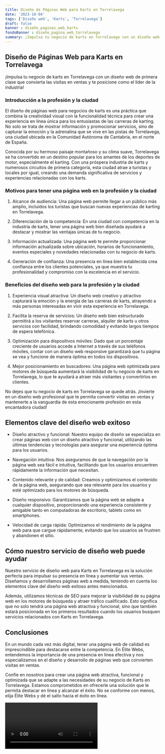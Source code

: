 ```yaml
---
title: Diseño de Páginas Web para Karts en Torrelavega
date: '2023-10-04'
tags: ['Diseño web', 'Karts', 'Torrelavega']
draft: false
banner : diseño_paginas_web_karts
fondoBanner : diseño_pagina_web_torrelavega
summary: ¡Impulsa tu negocio de karts en Torrelavega con un diseño web de primera clase que convierta las visitas en ventas y te posicione como el líder de la industria!
---
```


## Diseño de Páginas Web para Karts en Torrelavega

¡Impulsa tu negocio de karts en Torrelavega con un diseño web de primera clase que convierta las visitas en ventas y te posicione como el líder de la industria!

### Introducción a la profesión y la ciudad

El diseño de páginas web para negocios de karts es una práctica que combina la creatividad visual con la funcionalidad técnica para crear una experiencia en línea única para los entusiastas de las carreras de karting. No solo se trata de mostrar información y promocionar servicios, sino de capturar la emoción y la adrenalina que se vive en las pistas de Torrelavega, una ciudad ubicada en la Comunidad Autónoma de Cantabria, en el norte de España.

Conocida por su hermoso paisaje montañoso y su clima suave, Torrelavega se ha convertido en un destino popular para los amantes de los deportes de motor, especialmente el karting. Con una próspera industria de karts y numerosos circuitos de primera categoría, esta ciudad atrae a turistas y locales por igual, creando una demanda significativa de servicios y experiencias relacionadas con los karts.

### Motivos para tener una página web en la profesión y la ciudad

1. Alcance de audiencia: Una página web permite llegar a un público más amplio, incluidos los turistas que buscan nuevas experiencias de karting en Torrelavega.

2. Diferenciación de la competencia: En una ciudad con competencia en la industria de karts, tener una página web bien diseñada ayudará a destacar y mostrar las ventajas únicas de tu negocio.

3. Información actualizada: Una página web te permite proporcionar información actualizada sobre ubicación, horarios de funcionamiento, eventos especiales y novedades relacionadas con tu negocio de karts.

4. Generación de confianza: Una presencia en línea bien establecida crea confianza entre los clientes potenciales, ya que muestra tu profesionalidad y compromiso con la excelencia en el servicio.

### Beneficios del diseño web para la profesión y la ciudad

1. Experiencia visual atractiva: Un diseño web creativo y atractivo capturará la emoción y la energía de las carreras de karts, atrayendo a más personas interesadas en vivir esta experiencia en Torrelavega.

2. Facilita la reserva de servicios: Un diseño web bien estructurado permitirá a los visitantes reservar carreras, alquiler de karts u otros servicios con facilidad, brindando comodidad y evitando largos tiempos de espera telefónica.

3. Optimización para dispositivos móviles: Dado que un porcentaje creciente de usuarios accede a Internet a través de sus teléfonos móviles, contar con un diseño web responsive garantizará que tu página se vea y funcione de manera óptima en todos los dispositivos.

4. Mejor posicionamiento en buscadores: Una página web optimizada para motores de búsqueda aumentará la visibilidad de tu negocio de karts en Torrelavega, lo que te ayudará a atraer más visitantes y convertirlos en clientes.

No dejes que tu negocio de karts en Torrelavega se quede atrás. ¡Invierte en un diseño web profesional que te permita convertir visitas en ventas y mantenerte a la vanguardia de esta emocionante profesión en esta encantadora ciudad!

<GifSeo />

<Cta />

## Elementos clave del diseño web exitoso

- Diseño atractivo y funcional: Nuestro equipo de diseño se especializa en crear páginas web con un diseño atractivo y funcional, utilizando las últimas tendencias y tecnologías para asegurar una experiencia óptima para los usuarios.

- Navegación intuitiva: Nos aseguramos de que la navegación por la página web sea fácil e intuitiva, facilitando que los usuarios encuentren rápidamente la información que necesitan.

- Contenido relevante y de calidad: Creamos y optimizamos el contenido de la página web, asegurando que sea relevante para los usuarios y esté optimizado para los motores de búsqueda.

- Diseño responsivo: Garantizamos que la página web se adapte a cualquier dispositivo, proporcionando una experiencia consistente y amigable tanto en computadoras de escritorio, tablets como en smartphones.

- Velocidad de carga rápida: Optimizamos el rendimiento de la página web para que cargue rápidamente, evitando que los usuarios se frustren y abandonen el sitio.

## Cómo nuestro servicio de diseño web puede ayudar

Nuestro servicio de diseño web para Karts en Torrelavega es la solución perfecta para impulsar su presencia en línea y aumentar sus ventas. Diseñamos y desarrollamos páginas web a medida, teniendo en cuenta los elementos clave del diseño web exitoso antes mencionados.

Además, utilizamos técnicas de SEO para mejorar la visibilidad de su página web en los motores de búsqueda y atraer tráfico cualificado. Esto significa que no solo tendrá una página web atractiva y funcional, sino que también estará posicionada en los primeros resultados cuando los usuarios busquen servicios relacionados con Karts en Torrelavega.

## Conclusiones

En un mundo cada vez más digital, tener una página web de calidad es imprescindible para destacarse entre la competencia. En Élite Webs, entendemos la importancia de una presencia en línea efectiva y nos especializamos en el diseño y desarrollo de páginas web que convierten visitas en ventas.

Confíe en nosotros para crear una página web atractiva, funcional y optimizada que se adapte a las necesidades de su negocio de Karts en Torrelavega. Estamos comprometidos en ofrecerle una solución que le permita destacar en línea y alcanzar el éxito. No se conforme con menos, elija Élite Webs y dé el salto hacia el éxito en línea.

<Video />

<CtaBot job='Karts' city='Torrelavega'/>

<Gmaps query='Torrelavega+españa+maps' />